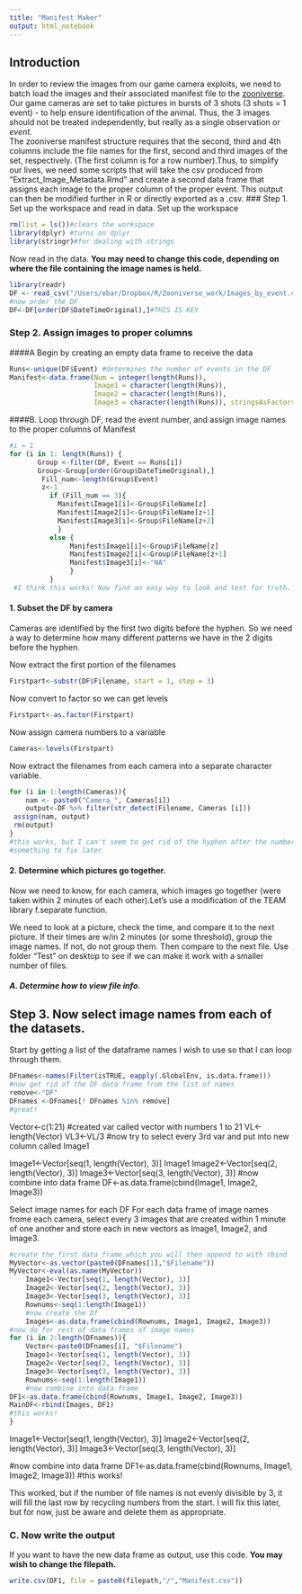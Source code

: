 ```yaml
---
title: "Manifest Maker"
output: html_notebook
---
```

## Introduction
In order to review the images from our game camera exploits, we need to batch load the images and their associated manifest file to the [zooniverse](http://www.zooniverse.org).  Our game cameras are set to take pictures in bursts of 3 shots (3 shots = 1 event) - to help ensure identification of the animal.  Thus, the 3 images should not be treated independently, but really as a single observation or *event*.  
The zooniverse manifest structure requires that the second, third and 4th columns include the file names for the first, second and third images of the set, respectively. (The first column is for a row number).Thus, to simplify our lives, we need some scripts that will take the csv produced from "Extract_Image_Metadata.Rmd" and create a second data frame that assigns each image to the proper column of the proper event. This output can then be modified further in R or directly exported as a .csv.
### Step 1. Set up the workspace and read in data.
Set up the workspace
```r
rm(list = ls())#clears the workspace
library(dplyr) #turns on dplyr
library(stringr)#for dealing with strings
```
Now read in the data.  **You may need to change this code, depending on where the file containing the image names is held.**

```r
library(readr)
DF <- read_csv("/Users/ebar/Dropbox/R/Zooniverse_work/Images_by_event.csv") #file with single colum of file names
#now order the DF
DF<-DF[order(DF$DateTimeOriginal),]#THIS IS KEY
```
### Step 2. Assign images to proper columns
####A 
Begin by creating an empty data frame to receive the data
```r
Runs<-unique(DF$Event) #determines the number of events in the DF
Manifest<-data.frame(Num = integer(length(Runs)),
                     Image1 = character(length(Runs)),
                     Image2 = character(length(Runs)),
                     Image3 = character(length(Runs)), stringsAsFactors = FALSE)
```

####B. 
Loop through DF, read the event number, and assign image names to the proper columns of Manifest

```r

#i = 1
for (i in 1: length(Runs)) {
       Group <-filter(DF, Event == Runs[i])
       Group<-Group[order(Group$DateTimeOriginal),]
        Fill_num<-length(Group$Event)
        z<-1
          if (Fill_num == 3){
            Manifest$Image1[i]<-Group$FileName[z]
            Manifest$Image2[i]<-Group$FileName[z+1]
            Manifest$Image3[i]<-Group$FileName[z+2]
            }
          else {
               Manifest$Image1[i]<-Group$FileName[z]
               Manifest$Image2[i]<-Group$FileName[z+1]
               Manifest$Image3[i]<-"NA"
               }
          }
 #I think this works! Now find an easy way to look and test for truth.   

```


#### 1. Subset the DF by camera
Cameras are identified by the first two digits before the hyphen. So we need a way to determine how many different patterns we have in the 2 digits before the hyphen.

Now extract the first portion of the filenames

```r
Firstpart<-substr(DF$Filename, start = 1, stop = 3)

```
Now convert to factor so we can get levels
```r
Firstpart<-as.factor(Firstpart)

```
Now assign camera numbers to a variable
```r
Cameras<-levels(Firstpart)

```

Now extract the filenames from each camera into a separate character variable.  
```r
for (i in 1:length(Cameras)){
 	nam <- paste0("Camera_", Cameras[i])
 	output<-DF %>% filter(str_detect(Filename, Cameras [i]))
 assign(nam, output)
 rm(output)
}
#this works, but I can't seem to get rid of the hyphen after the number in the name.
#something to fix later

```

#### 2. Determine which pictures go together.  
Now we need to know, for each camera, which images go together (were taken within 2 minutes of each other).Let's use a modification of the TEAM library f.separate function.

We need to look at a picture, check the time, and compare it to the next picture. If their times are w/in 2 minutes (or some threshold), group the image names.  If not, do not group them.  Then compare to the next file. Use folder "Test" on desktop to see if we can make it work with a smaller number of files.



##### A. Determine how to view file info.


## Step 3. Now select image names from each of the datasets.
Start by getting a list of the dataframe names I wish to use so that I can loop 
through them.
```r
DFnames<-names(Filter(isTRUE, eapply(.GlobalEnv, is.data.frame)))
#now get rid of the DF data frame from the list of names
remove<-"DF"
DFnames <-DFnames[! DFnames %in% remove]
#great!
```
Vector<-c(1:21) #created var called vector with numbers 1 to 21
VL<-length(Vector)
VL3<-VL/3
#now try to select every 3rd var and put into new column called Image1

Image1<-Vector[seq(1, length(Vector), 3)]
Image1
Image2<-Vector[seq(2, length(Vector), 3)]
Image3<-Vector[seq(3, length(Vector), 3)]
#now combine into data frame
DF<-as.data.frame(cbind(Image1, Image2, Image3))

Select image names for each DF
For each data frame of image names frome each camera, select every 3 images that are created within 1 minute of one another and store each in new vectors as Image1, Image2, and Image3.
```r
#create the first data frame which you will then append to with rbind
MyVector<-as.vector(paste0(DFnames[1],"$Filename"))
MyVector<-eval(as.name(MyVector))
	Image1<-Vector[seq(1, length(Vector), 3)]
	Image2<-Vector[seq(2, length(Vector), 3)]
	Image3<-Vector[seq(3, length(Vector), 3)]
	Rownums<-seq(1:length(Image1))
	#now create the Df
	Images<-as.data.frame(cbind(Rownums, Image1, Image2, Image3))
#now do for rest of data frames of image names
for (i in 2:length(DFnames)){
	Vector<-paste0(DFnames[i], "$Filename")
	Image1<-Vector[seq(1, length(Vector), 3)]
	Image2<-Vector[seq(2, length(Vector), 3)]
	Image3<-Vector[seq(3, length(Vector), 3)]
	Rownums<-seq(1:length(Image1))
	#now combine into data frame
DF1<-as.data.frame(cbind(Rownums, Image1, Image2, Image3))
MainDF<-rbind(Images, DF1)
#this works!
}


```
Image1<-Vector[seq(1, length(Vector), 3)]
Image2<-Vector[seq(2, length(Vector), 3)]
Image3<-Vector[seq(3, length(Vector), 3)]

#now combine into data frame
DF1<-as.data.frame(cbind(Rownums, Image1, Image2, Image3))
#this works!

This worked, but if the number of file names is not evenly divisible by 3, it will fill the last row by recycling numbers from the start.  I will fix this later, but for now, just be aware and delete them as appropriate.

### C. Now write the output
If you want to have the new data frame as output, use this code. **You may wish to change the filepath.**
```r
write.csv(DF1, file = paste0(filepath,"/","Manifest.csv"))
```



